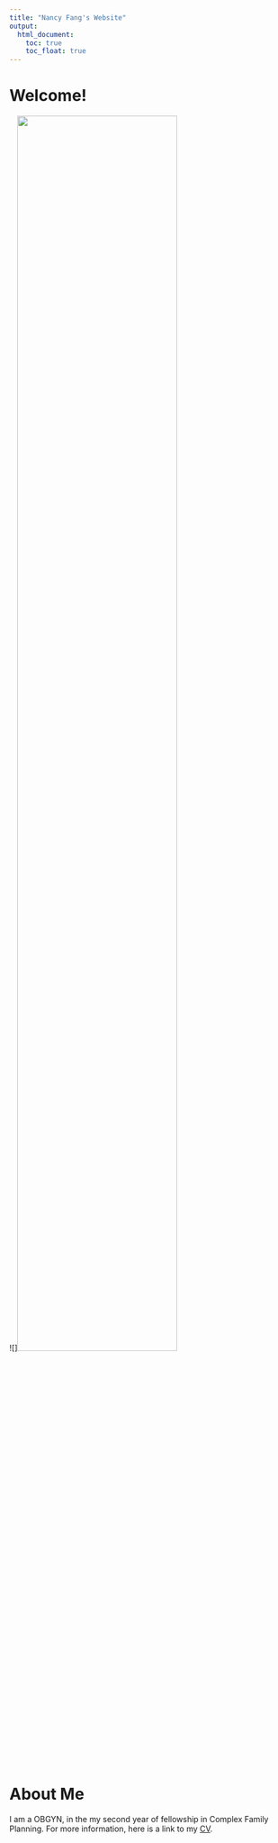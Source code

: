 ```yaml
---
title: "Nancy Fang's Website"
output: 
  html_document:
    toc: true
    toc_float: true
---
```


# Welcome!

![]<img src="data/sam.HEIC" style="width:75%">

# About Me

I am a OBGYN, in the my second year of fellowship in Complex Family Planning. For more information, here is a link to my [CV](cv.html).